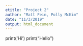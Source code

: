 ```yaml
---
etitle: "Project 2"
author: "Matt Fein, Polly McKim"
date: "11/3/2019"
output: html_document
---
```


print('Hi')
print("Hello")
